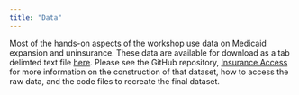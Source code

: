 ```yaml
---
title: "Data"
---
```


Most of the hands-on aspects of the workshop use data on Medicaid expansion and uninsurance. These data are available for download as a tab delimted text file [here](https://raw.githubusercontent.com/imccart/202108-cdc-methodsworkshop/master/data/mcaid-expand-data.txt). Please see the GitHub repository, [Insurance Access](https://github.com/imccart/Insurance-Access) for more information on the construction of that dataset, how to access the raw data, and the code files to recreate the final dataset.